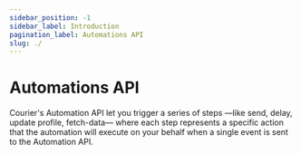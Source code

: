 ```yaml
---
sidebar_position: -1
sidebar_label: Introduction
pagination_label: Automations API
slug: ./
---
```



# Automations API

Courier's Automation API let you trigger a series of steps —like send, delay, update profile, fetch-data— where each step represents a specific action that the automation will execute on your behalf when a single event is sent to the Automation API.